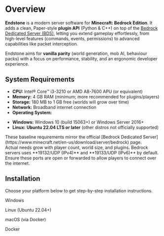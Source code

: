 
# Overview

**Endstone** is a modern server software for **Minecraft: Bedrock Edition**.
It adds a clean, Paper-style **plugin API** (Python & C++) on top of the [Bedrock Dedicated Server (BDS)](https://www.minecraft.net/en-us/download/server/bedrock),
letting you extend gameplay effortlessly, from high-level features (commands, events, permissions) to advanced capabilities
like packet interception.

Endstone aims for **vanilla parity** (world generation, mob AI, behaviour packs) with a focus on performance, stability,
and an ergonomic developer experience.

## System Requirements

- **CPU:** Intel® Core™ i3-3210 or AMD A8-7600 APU (or equivalent)
- **Memory:** 4 GB RAM (minimum; more recommended for plugins/players)
- **Storage:** 180 MB to 1 GB free (worlds will grow over time)
- **Network:** Broadband internet connection
- **Operating System:**
* **Windows:** Windows 10 (build 15063+) or Windows Server 2016+
* **Linux:** **Ubuntu 22.04 LTS or later** (other distros not officially supported)

<Admonition type="note">
  These baseline requirements mirror the official [Bedrock Dedicated
  Server](https://www.minecraft.net/en-us/download/server/bedrock) page.<br/>
  Actual needs grow with player count, world size, and plugins.
</Admonition>

<Admonition type="tip">
  Bedrock servers uses **19132/UDP (IPv4)** and **19133/UDP (IPv6)** by default.
  Ensure these ports are open or forwarded to allow players to connect over the internet.
</Admonition>

## Installation

Choose your platform below to get step-by-step installation instructions.

<div className="grid grid-cols-1 lg:grid-cols-2 mt-[1.25em] gap-2">
  <LinkedCard href="/docs/getting-started/installation/windows">
    <FaWindows className="size-8"/>
    <p className="font-semibold pl-2">Windows</p>
  </LinkedCard>
  <LinkedCard href="/docs/getting-started/installation/linux">
    <FaLinux className="size-8"/>
    <p className="font-semibold pl-2">Linux (Ubuntu 22.04+)</p>
  </LinkedCard>
  <LinkedCard href="/docs/getting-started/installation/macos">
    <FaApple className="size-8"/>
    <p className="font-semibold pl-2">macOS (via Docker)</p>
  </LinkedCard>
  <LinkedCard href="/docs/getting-started/installation/docker">
    <FaDocker className="size-8"/>
    <p className="font-semibold pl-2">Docker</p>
  </LinkedCard>
</div>
